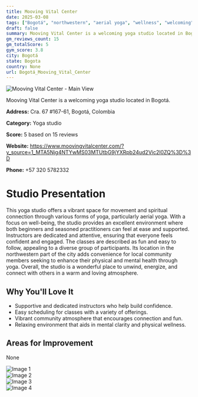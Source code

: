 ```yaml
---
title: Mooving Vital Center
date: 2025-03-08
tags: ["Bogotá", "northwestern", "aerial yoga", "wellness", "welcoming", "community", "Bogotá"]  
draft: false
summary: Mooving Vital Center is a welcoming yoga studio located in Bogotá.
gm_reviews_count: 15
gm_totalScore: 5
gym_score: 3.8
city: Bogotá
state: Bogota
country: None
url: Bogotá_Mooving_Vital_Center
---
```


<div className="aspect-[16/9] relative my-8">
  <img 
    src="https://lh5.googleusercontent.com/p/AF1QipPd1i35s0OJjtPD0Pnp45lp8th5cJZt1px8XkDk=w1920-h1080-k-no"
    alt="Mooving Vital Center - Main View"
    className="object-cover absolute inset-0 w-full h-full rounded-lg"
  />
</div>

Mooving Vital Center is a welcoming yoga studio located in Bogotá.

**Address:** Cra. 67 #167-61, Bogotá, Colombia

**Category:** Yoga studio

**Score:** 5 based on 15 reviews

**Website:** https://www.moovingvitalcenter.com/?y_source=1_MTA5Njg4NTYwMS03MTUtbG9jYXRpb24ud2Vic2l0ZQ%3D%3D

**Phone:** +57 320 5782332

# Studio Presentation

This yoga studio offers a vibrant space for movement and spiritual connection through various forms of yoga, particularly aerial yoga. With a focus on well-being, the studio provides an excellent environment where both beginners and seasoned practitioners can feel at ease and supported. Instructors are dedicated and attentive, ensuring that everyone feels confident and engaged. The classes are described as fun and easy to follow, appealing to a diverse group of participants. Its location in the northwestern part of the city adds convenience for local community members seeking to enhance their physical and mental health through yoga. Overall, the studio is a wonderful place to unwind, energize, and connect with others in a warm and loving atmosphere.

## Why You'll Love It

- Supportive and dedicated instructors who help build confidence.
- Easy scheduling for classes with a variety of offerings.
- Vibrant community atmosphere that encourages connection and fun.
- Relaxing environment that aids in mental clarity and physical wellness.

## Areas for Improvement

None

<div className="grid grid-cols-1 xl:grid-cols-2 gap-4 my-8">
<div className="aspect-[4/3] relative"><img src="https://lh3.googleusercontent.com/p/AF1QipMVUj1WZ7jbGRgx7bu2cHYuYe8TO2nVHokQZFn3=w1920-h1080-k-no" alt="Image 1" className="object-cover absolute inset-0 w-full h-full rounded-lg" /></div>
<div className="aspect-[4/3] relative"><img src="https://lh5.googleusercontent.com/p/AF1QipPQpQ0wcb0FAX1OwHc3u3fJZRIg-NhgUPdBWZEt=w1920-h1080-k-no" alt="Image 2" className="object-cover absolute inset-0 w-full h-full rounded-lg" /></div>
<div className="aspect-[4/3] relative"><img src="https://lh5.googleusercontent.com/p/AF1QipPFMtpOM4Jx-Eq_99Pinlw41GNFIt-iXyEzSrjc=w1920-h1080-k-no" alt="Image 3" className="object-cover absolute inset-0 w-full h-full rounded-lg" /></div>
<div className="aspect-[4/3] relative"><img src="https://lh5.googleusercontent.com/p/AF1QipPYPb_KpxLXQdc3dv1FrBKOAdJYCD7jG6vLTxxD=w1920-h1080-k-no" alt="Image 4" className="object-cover absolute inset-0 w-full h-full rounded-lg" /></div>
</div>